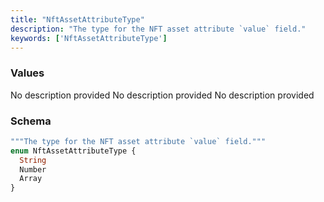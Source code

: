 ```yaml
---
title: "NftAssetAttributeType"
description: "The type for the NFT asset attribute `value` field."
keywords: ['NftAssetAttributeType']
---
```


### Values

<ResponseField name="String" type="enum">
  No description provided
</ResponseField>

<ResponseField name="Number" type="enum">
  No description provided
</ResponseField>

<ResponseField name="Array" type="enum">
  No description provided
</ResponseField>

### Schema


```graphql 
"""The type for the NFT asset attribute `value` field."""
enum NftAssetAttributeType {
  String
  Number
  Array
}
```

